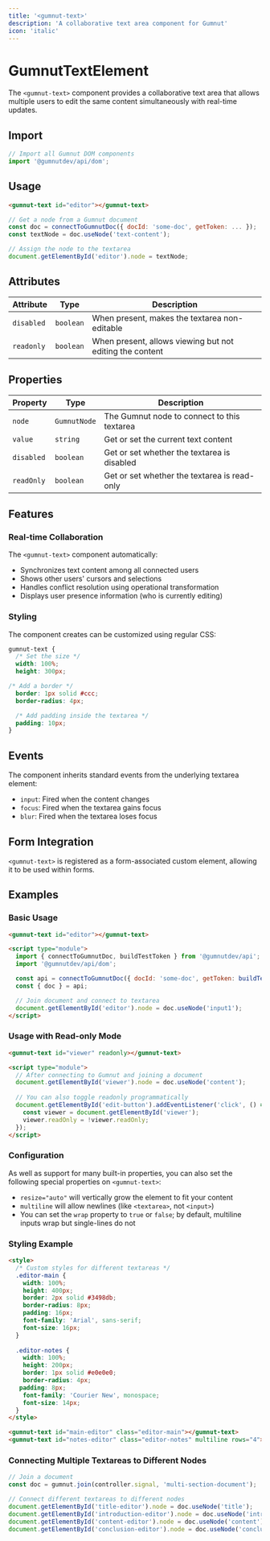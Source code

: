 ```yaml
---
title: '<gumnut-text>'
description: 'A collaborative text area component for Gumnut'
icon: 'italic'
---
```


# GumnutTextElement

The `<gumnut-text>` component provides a collaborative text area that allows multiple users to edit the same content simultaneously with real-time updates.

## Import

```javascript
// Import all Gumnut DOM components
import '@gumnutdev/api/dom';
```

## Usage

```html
<gumnut-text id="editor"></gumnut-text>
```

```javascript
// Get a node from a Gumnut document
const doc = connectToGumnutDoc({ docId: 'some-doc', getToken: ... });
const textNode = doc.useNode('text-content');

// Assign the node to the textarea
document.getElementById('editor').node = textNode;
```

## Attributes

| Attribute | Type | Description |
| --------- | ---- | ----------- |
| `disabled` | `boolean` | When present, makes the textarea non-editable |
| `readonly` | `boolean` | When present, allows viewing but not editing the content |

## Properties

| Property | Type | Description |
| -------- | ---- | ----------- |
| `node` | `GumnutNode` | The Gumnut node to connect to this textarea |
| `value` | `string` | Get or set the current text content |
| `disabled` | `boolean` | Get or set whether the textarea is disabled |
| `readOnly` | `boolean` | Get or set whether the textarea is read-only |

## Features

### Real-time Collaboration

The `<gumnut-text>` component automatically:

- Synchronizes text content among all connected users
- Shows other users' cursors and selections
- Handles conflict resolution using operational transformation
- Displays user presence information (who is currently editing)

### Styling

The component creates can be customized using regular CSS:

```css
gumnut-text {
  /* Set the size */
  width: 100%;
  height: 300px;

/* Add a border */
  border: 1px solid #ccc;
  border-radius: 4px;

  /* Add padding inside the textarea */
  padding: 10px;
}
```

## Events

The component inherits standard events from the underlying textarea element:

- `input`: Fired when the content changes
- `focus`: Fired when the textarea gains focus
- `blur`: Fired when the textarea loses focus

## Form Integration

`<gumnut-text>` is registered as a form-associated custom element, allowing it to be used within forms.

## Examples

### Basic Usage

```html
<gumnut-text id="editor"></gumnut-text>

<script type="module">
  import { connectToGumnutDoc, buildTestToken } from '@gumnutdev/api';
  import '@gumnutdev/api/dom';

  const api = connectToGumnutDoc({ docId: 'some-doc', getToken: buildTestToken('user-123') });
  const { doc } = api;

  // Join document and connect to textarea
  document.getElementById('editor').node = doc.useNode('input1');
</script>
```

### Usage with Read-only Mode

```html
<gumnut-text id="viewer" readonly></gumnut-text>

<script type="module">
  // After connecting to Gumnut and joining a document
  document.getElementById('viewer').node = doc.useNode('content');
  
  // You can also toggle readonly programmatically
  document.getElementById('edit-button').addEventListener('click', () => {
    const viewer = document.getElementById('viewer');
    viewer.readOnly = !viewer.readOnly;
  });
</script>
```

### Configuration

As well as support for many built-in properties, you can also set the following special properties on `<gumnut-text>`:

- `resize="auto"` will vertically grow the element to fit your content
- `multiline` will allow newlines (like `<textarea>`, not `<input>`)
- You can set the `wrap` property to `true` or `false`; by default, multiline inputs wrap but single-lines do not

### Styling Example

```html
<style>
  /* Custom styles for different textareas */
  .editor-main {
    width: 100%;
    height: 400px;
    border: 2px solid #3498db;
    border-radius: 8px;
    padding: 16px;
    font-family: 'Arial', sans-serif;
    font-size: 16px;
  }
  
  .editor-notes {
    width: 100%;
    height: 200px;
    border: 1px solid #e0e0e0;
    border-radius: 4px;
   padding: 8px;
    font-family: 'Courier New', monospace;
    font-size: 14px;
  }
</style>

<gumnut-text id="main-editor" class="editor-main"></gumnut-text>
<gumnut-text id="notes-editor" class="editor-notes" multiline rows="4"></gumnut-text>
```

### Connecting Multiple Textareas to Different Nodes

```javascript
// Join a document
const doc = gumnut.join(controller.signal, 'multi-section-document');

// Connect different textareas to different nodes
document.getElementById('title-editor').node = doc.useNode('title');
document.getElementById('introduction-editor').node = doc.useNode('introduction');
document.getElementById('content-editor').node = doc.useNode('content');
document.getElementById('conclusion-editor').node = doc.useNode('conclusion');
```